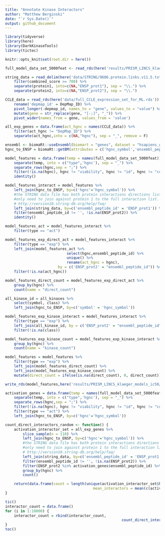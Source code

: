 ```yaml
---
title: "Annotate Kinase Interactors"
author: "Matthew Berginski"
date: "`r Sys.Date()`"
output: github_document
---
```


```r
library(tidyverse)
library(here)
library(DarkKinaseTools)
library(tictoc)

knitr::opts_knit$set(root.dir = here())
```

```r
full_model_data_set_5000feat <- read_rds(here('results/PRISM_LINCS_klaeger_models_ic50/PRISM_LINCS_klaeger_data_for_ml_5000feat_ic50.rds.gz'))

string_data = read_delim(here('data/STRING/9606.protein.links.v11.5.txt.gz')) %>%
	filter(combined_score >= 700) %>%
	separate(protein1, into=c(NA,"ENSP_prot1"), sep = "\\.") %>%
	separate(protein2, into=c(NA,"ENSP_prot2"), sep = "\\.")

CCLE_data = read_rds(here('data/full_CCLE_expression_set_for_ML.rds')) %>% 
	rename('depmap_id' = DepMap_ID) %>%
	pivot_longer(-depmap_id, names_to = "gene", values_to = "value") %>% 
	mutate(gene = str_replace(gene, "[-;]", "_")) %>% 
	pivot_wider(names_from = gene, values_from = 'value')

all_exp_genes = data.frame(act_hgnc = names(CCLE_data)) %>%
	filter(act_hgnc != "DepMap_ID") %>%
	separate(act_hgnc,into = c(NA,"hgnc"), sep = "_", remove = F)
```

```r
ensembl <- biomaRt::useEnsembl(biomart = "genes", dataset = "hsapiens_gene_ensembl")
hgnc_to_ENSP = biomaRt::getBM(attributes = c('hgnc_symbol','ensembl_peptide_id'), mart = ensembl)
```

```r
model_features = data.frame(temp = names(full_model_data_set_5000feat)) %>%
	separate(temp, into = c("type",'hgnc'), sep = "_") %>%
	separate_rows(hgnc,sep = ";") %>%
	filter(!is.na(hgnc), hgnc != "viability", hgnc != "id", hgnc != "conc") %>%
	identity()

model_features_interact = model_features %>% 
	left_join(hgnc_to_ENSP, by=c('hgnc'='hgnc_symbol')) %>%
	#the STRING data file has both protein interactions directions listed, so we
	#only need to join against protein 1 to the full interaction list.
	# http://version10.string-db.org/help/faq/
	left_join(string_data, by=c('ensembl_peptide_id' = 'ENSP_prot1')) %>%
	filter(ensembl_peptide_id != '', !is.na(ENSP_prot2)) %>%
	identity()

model_features_act = model_features_interact %>%
	filter(type == "act")

model_features_exp_direct_act = model_features_interact %>%
	filter(type == "exp") %>%
	left_join(model_features_act %>%
							select(hgnc,ensembl_peptide_id) %>%
							unique() %>%
							rename(act_hgnc = hgnc),
						by = c('ENSP_prot2' = "ensembl_peptide_id")) %>%
	filter(!is.na(act_hgnc))

model_features_direct_count = model_features_exp_direct_act %>%
	group_by(hgnc) %>%
	count(name = "direct_count")

all_kinase_id = all_kinases %>%
	select(symbol, class) %>%
	left_join(hgnc_to_ENSP, by=c('symbol' = 'hgnc_symbol'))

model_features_exp_kinase_interact = model_features_interact %>%
	filter(type == "exp") %>%
	left_join(all_kinase_id, by = c('ENSP_prot2' = "ensembl_peptide_id")) %>%
	filter(!is.na(class))

model_features_exp_kinase_count = model_features_exp_kinase_interact %>%
	group_by(hgnc) %>%
	count(name = "kinase_count")

model_features = model_features %>%
	filter(type == "exp") %>%
	left_join(model_features_direct_count) %>%
	left_join(model_features_exp_kinase_count) %>% 
	mutate(direct_count = ifelse(is.na(direct_count), 0, direct_count))

write_rds(model_features,here('results/PRISM_LINCS_klaeger_models_ic50/expression_feature_interactors.rds'))
```

```r
activation_genes = data.frame(temp = names(full_model_data_set_5000feat)) %>%
	separate(temp, into = c("type",'hgnc'), sep = "_") %>%
	separate_rows(hgnc,sep = ";") %>%
	filter(!is.na(hgnc), hgnc != "viability", hgnc != "id", hgnc != "conc") %>%
	filter(type == "act") %>%
	left_join(hgnc_to_ENSP, by=c('hgnc'='hgnc_symbol'))

count_direct_interactors_random <- function() {
	activation_interactor_set = all_exp_genes %>%
		slice_sample(n = 110) %>%
		left_join(hgnc_to_ENSP, by=c('hgnc'='hgnc_symbol')) %>%
		#the STRING data file has both protein interactions directions listed, so we
		#only need to join against protein 1 to the full interaction list.
		# http://version10.string-db.org/help/faq/
		left_join(string_data, by=c('ensembl_peptide_id' = 'ENSP_prot1')) %>%
		filter(ensembl_peptide_id != '', !is.na(ENSP_prot2)) %>%
		filter(ENSP_prot2 %in% activation_genes$ensembl_peptide_id) %>% 
		group_by(hgnc) %>% 
		count()

	return(data.frame(count = length(unique(activation_interactor_set$hgnc)),
										mean_interactors = mean(c(activation_interactor_set$n, rep(0,110 - length(activation_interactor_set$n))))))
}

tic()
interactor_count = data.frame()
for (i in 1:10000) {
	interactor_count = rbind(interactor_count,
													 count_direct_interactors_random())
}
toc()
```

